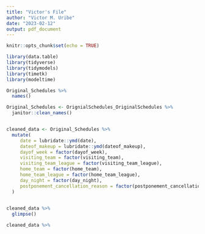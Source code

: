 ```yaml
---
title: "Victor's File"
author: "Victor M. Uribe"
date: "2023-02-12"
output: pdf_document
---
```



```r
knitr::opts_chunk$set(echo = TRUE)
```




```r
library(data.table)
library(tidyverse)
library(tidymodels)
library(timetk)
library(modeltime)
```

```r
Original_Schedules %>% 
  names()
```



```r
Original_Schedules <- OrignialSchedules_OriginalSchedules %>% 
  janitor::clean_names()


cleaned_data <- Original_Schedules %>% 
  mutate(
     date = lubridate::ymd(date),
     dateof_makeup = lubridate::ymd(dateof_makeup),
     dayof_week = factor(dayof_week),
     visiting_team = factor(visiting_team),
     visiting_team_league = factor(visiting_team_league),
     home_team = factor(home_team),
     home_team_league = factor(home_team_league),
     day_night = factor(day_night),
     postponement_cancellation_reason = factor(postponement_cancellation_reason)
  )
  

cleaned_data %>% 
  glimpse()
```





```r
cleaned_data %>% 
```













